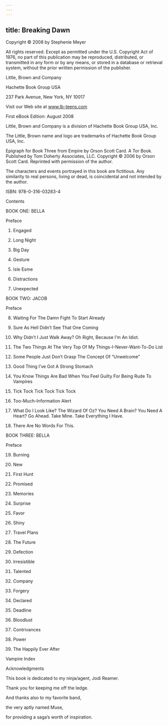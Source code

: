 ```yaml
---
---
---
```

title: Breaking Dawn
---

Copyright © 2008 by Stephenie Meyer

All rights reserved. Except as permitted under the U.S. Copyright Act of 1976, no part of this publication may be reproduced, distributed, or transmitted in any form or by any means, or stored in a database or retrieval system, without the prior written permission of the publisher.




Little, Brown and Company

Hachette Book Group USA

237 Park Avenue, New York, NY 10017

Visit our Web site at www.lb-teens.com




First eBook Edition: August 2008




Little, Brown and Company is a division of Hachette Book Group USA, Inc.

The Little, Brown name and logo are trademarks of Hachette Book Group USA, Inc.




Epigraph for Book Three from Empire by Orson Scott Card. A Tor Book. Published by Tom Doherty Associates, LLC. Copyright © 2006 by Orson Scott Card. Reprinted with permission of the author.




The characters and events portrayed in this book are fictitious. Any similarity to real persons, living or dead, is coincidental and not intended by the author.




ISBN: 978-0-316-03283-4





Contents




BOOK ONE: BELLA


Preface


1. Engaged


2. Long Night


3. Big Day


4. Gesture


5. Isle Esme


6. Distractions


7. Unexpected




BOOK TWO: JACOB


Preface


8. Waiting For The Damn Fight To Start Already


9. Sure As Hell Didn’t See That One Coming


10. Why Didn’t I Just Walk Away? Oh Right, Because I’m An Idiot.


11. The Two Things At The Very Top Of My Things-I-Never-Want-To-Do List


12. Some People Just Don’t Grasp The Concept Of “Unwelcome”


13. Good Thing I’ve Got A Strong Stomach


14. You Know Things Are Bad When You Feel Guilty For Being Rude To Vampires


15. Tick Tock Tick Tock Tick Tock


16. Too-Much-Information Alert


17. What Do I Look Like? The Wizard Of Oz? You Need A Brain? You Need A Heart? Go Ahead. Take Mine. Take Everything I Have.


18. There Are No Words For This.




BOOK THREE: BELLA


Preface


19. Burning


20. New


21. First Hunt


22. Promised


23. Memories


24. Surprise


25. Favor


26. Shiny


27. Travel Plans


28. The Future


29. Defection


30. Irresistible


31. Talented


32. Company


33. Forgery


34. Declared


35. Deadline


36. Bloodlust


37. Contrivances


38. Power


39. The Happily Ever After


Vampire Index


Acknowledgments





This book is dedicated to my ninja/agent, Jodi Reamer.

Thank you for keeping me off the ledge.




And thanks also to my favorite band,

the very aptly named Muse,

for providing a saga’s worth of inspiration.
